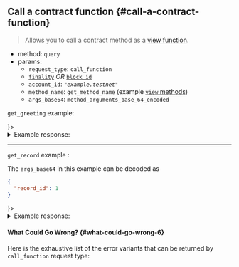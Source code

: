 
## Call a contract function {#call-a-contract-function}

> Allows you to call a contract method as a [view function](../../tools/near-cli#contract).

- method: `query`
- params:
  - `request_type`: `call_function`
  - [`finality`](/api/rpc/setup#using-finality-param) _OR_ [`block_id`](/api/rpc/setup#using-block_id-param)
  - `account_id`: _`"example.testnet"`_
  - `method_name`: `get_method_name` (example [`view` methods](https://github.com/near/core-contracts/blob/master/staking-pool/src/lib.rs#L317))
  - `args_base64`: `method_arguments_base_64_encoded`

`get_greeting` example:

<Tabs groupId="code-tabs">
  <TabItem value="json" label="JSON" default>
    <SimpleCallRequestJson />
  </TabItem>
  <TabItem value="js" label="JavaScript">
    <SimpleCallRequestJs />
  </TabItem>
  <TabItem value="http" label="HTTPie">
    <SimpleCallRequestBash />
  </TabItem>
  <TabItem value="Lantstool" label={<LantstoolLabel />}>
    <TryOutOnLantstool path="docs/5.api/rpc/contracts/call-get_greeting.json" />
  </TabItem>
</Tabs>

<details>
  <summary>Example response:</summary>
  <p>
    <SimpleCallResponseJson />
    **Note**: `[34, 71, ..., 33, 34]` is an array of bytes, to be specific it is an ASCII code of
    `"Greetings from NEAR Protocol!"`. `near-sdk-rs` and `near-sdk-js` return JSON-serialized
    results.
  </p>
</details>

---

`get_record` example :

The `args_base64` in this example can be decoded as

```json
{
  "record_id": 1
}
```

<Tabs groupId="code-tabs">
  <TabItem value="json" label="JSON" default>
    <ComplexCallRequestJson />
  </TabItem>
  <TabItem value="js" label="JavaScript">
    <ComplexCallRequestJs />
  </TabItem>
  <TabItem value="http" label="HTTPie">
    <ComplexCallRequestBash />
  </TabItem>
  <TabItem value="Lantstool" label={<LantstoolLabel />}>
    <TryOutOnLantstool path="docs/5.api/rpc/contracts/call-get_record.json" />
  </TabItem>
</Tabs>

<details>
  <summary>Example response:</summary>
  <p>
    <ComplexCallResponseJson />
    **Note**: `[34, 72, ..., 108, 33, 34]` is an array of bytes, to be specific it is an ASCII code
    of `"Hello, Near Protocol!"`. `near-sdk-rs` and `near-sdk-js` return JSON-serialized results.
  </p>
</details>

#### What Could Go Wrong? {#what-could-go-wrong-6}

<ErrorSchemaDescription />

Here is the exhaustive list of the error variants that can be returned by `call_function` request type:

<ErrorSchemaTable />
